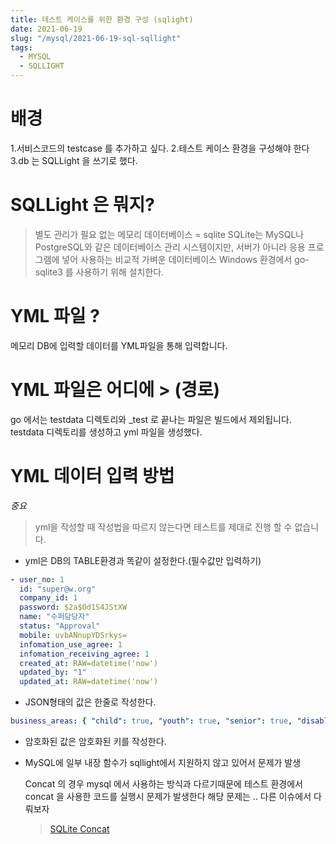 ```yaml
---
title: 테스트 케이스를 위한 환경 구성 (sqlight) 
date: 2021-06-19
slug: "/mysql/2021-06-19-sql-sqllight"
tags:
  - MYSQL
  - SQLLIGHT
---
```


# 배경
1.서비스코드의 testcase 를 추가하고 싶다.
2.테스트 케이스 환경을 구성해야 한다
3.db 는 SQLLight 을 쓰기로 했다.

# SQLLight 은 뭐지?

> 별도 관리가 필요 없는 메모리 데이터베이스 = sqlite
SQLite는 MySQL나 PostgreSQL와 같은 데이터베이스 관리 시스템이지만,
서버가 아니라 응용 프로그램에 넣어 사용하는 비교적 가벼운 데이터베이스
Windows 환경에서 go-sqlite3 를 사용하기 위해 설치한다.


# YML 파일 ?
메모리 DB에 입력할 데이터를 YML파일을 통해 입력합니다.


# YML 파일은 어디에 > (경로)
go 에서는 testdata 디렉토리와 _test 로 끝나는 파일은 빌드에서 제외됩니다.
testdata 디렉토리를 생성하고 yml 파일을 생성했다.


# YML 데이터 입력 방법

*중요*
> yml을 작성할 때 작성법을 따르지 않는다면 테스트를 제대로 진행 할 수 없습니다.

* yml은 DB의 TABLE환경과 똑같이 설정한다.(필수값만 입력하기)

```yml
- user_no: 1
  id: "super@w.org"
  company_id: 1
  password: $2a$0d1S4JStXW
  name: "수퍼담당자"
  status: "Approval"
  mobile: uvbANnupYDSrkys=
  infomation_use_agree: 1
  infomation_receiving_agree: 1
  created_at: RAW=datetime('now')
  updated_by: "1"
  updated_at: RAW=datetime('now')
```


* JSON형태의 값은 한줄로 작성한다.

```yml
business_areas: { "child": true, "youth": true, "senior": true, "disabled": true, "women": true, "family": true, "community": true, "internationalDevelopment": true, "environment": true, "notApplicable": true}
```
* 암호화된 값은 암호화된 키를 작성한다.



* MySQL에 일부 내장 함수가 sqllight에서 지원하지 않고 있어서 문제가 발생

    Concat 의 경우 mysql 에서 사용하는 방식과 다르기때문에
    테스트 환경에서 concat 을 사용한 코드를 실행시 문제가 발생한다
    해당 문제는 .. 다른 이슈에서 다뤄보자
    > [SQLite Concat](https://www.sqlitetutorial.net/sqlite-string-functions/sqlite-concat/)
